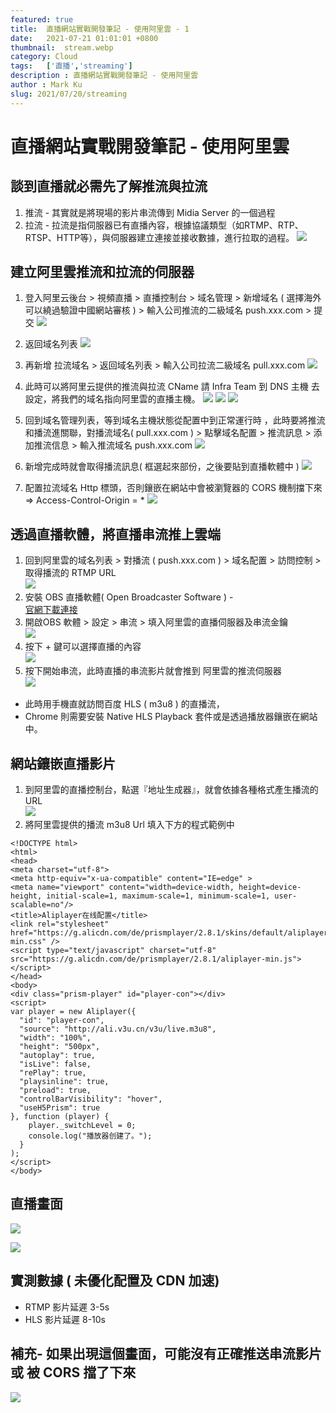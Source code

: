 ```yaml
---
featured: true
title:  直播網站實戰開發筆記 - 使用阿里雲 - 1
date:   2021-07-21 01:01:01 +0800
thumbnail:  stream.webp
category: Cloud
tags:   ['直播','streaming']
description : 直播網站實戰開發筆記 - 使用阿里雲
author : Mark Ku
slug: 2021/07/20/streaming
---
```

# 直播網站實戰開發筆記 - 使用阿里雲
## 談到直播就必需先了解推流與拉流
1. 推流 - 其實就是將現場的影片串流傳到 Midia Server 的一個過程
1. 拉流 - 拉流是指伺服器已有直播內容，根據協議類型（如RTMP、RTP、RTSP、HTTP等），與伺服器建立連接並接收數據，進行拉取的過程。
![](https://i.imgur.com/17KZnBd.webp)

## 建立阿里雲推流和拉流的伺服器
1. 登入阿里云後台 > 視頻直播 > 直播控制台 > 域名管理 > 新增域名 ( 選擇海外可以繞過驗證中國網站審核 ) > 輸入公司推流的二級域名 push.xxx.com > 提交
![](https://i.imgur.com/3FETvsa.webp)
2. 返回域名列表
![](https://i.imgur.com/XBklPML.webp)
3. 再新增 拉流域名 > 返回域名列表 > 輸入公司拉流二級域名 pull.xxx.com
![](https://i.imgur.com/TOGFyDJ.webp)
4. 此時可以將阿里云提供的推流與拉流 CName 請 Infra Team 到 DNS 主機 去設定，將我們的域名指向阿里雲的直播主機。
![](https://i.imgur.com/Powwa1J.webp)
![](https://i.imgur.com/vN4LSp8.webp)
![](https://i.imgur.com/7BpmeDP.webp)

5. 回到域名管理列表，等到域名主機狀態從配置中到正常運行時 ，此時要將推流和播流進關聯，對播流域名( pull.xxx.com ) > 點擊域名配置 > 推流訊息 > 添加推流信息 > 輸入推流域名 push.xxx.com
![](https://i.imgur.com/boqmzJs.webp)
6. 新增完成時就會取得播流訊息( 框選起來部份，之後要貼到直播軟體中 )
![](https://i.imgur.com/0PkDZrW.webp)
7. 配置拉流域名 Http 標頭，否則鑲嵌在網站中會被瀏覽器的 CORS 機制擋下來 => Access-Control-Origin = *
![](https://i.imgur.com/ZJoOE3b.webp)

## 透過直播軟體，將直播串流推上雲端
1. 回到阿里雲的域名列表 > 對播流 ( push.xxx.com ) > 域名配置 > 訪問控制 > 取得播流的 RTMP URL  
![](https://i.imgur.com/49VXPVM.webp)
2. 安裝 OBS 直播軟體( Open Broadcaster Software ) -  
[官網下載連接](https://obsproject.com/)
3. 開啟OBS 軟體 >  設定 > 串流 > 填入阿里雲的直播伺服器及串流金鑰  
![](https://i.imgur.com/jsGaUL4.webp)
4. 按下 + 鍵可以選擇直播的內容  
![](https://i.imgur.com/8HjbyXs.webp)
5. 按下開始串流，此時直播的串流影片就會推到 阿里雲的推流伺服器  
![](https://i.imgur.com/dQAwK1s.webp)
* 此時用手機直就訪問百度 HLS ( m3u8 ) 的直播流，
* Chrome 則需要安裝 Native HLS Playback 套件或是透過播放器鑲嵌在網站中。  

## 網站鑲嵌直播影片
1. 到阿里雲的直播控制台，點選『地址生成器』，就會依據各種格式產生播流的 URL  
![](https://i.imgur.com/R5eh1GT.webp)
2. 將阿里雲提供的播流 m3u8 Url 填入下方的程式範例中  

```
<!DOCTYPE html>  
<html>  
<head>  
<meta charset="utf-8">  
<meta http-equiv="x-ua-compatible" content="IE=edge" >  
<meta name="viewport" content="width=device-width, height=device-height, initial-scale=1, maximum-scale=1, minimum-scale=1, user-scalable=no"/>  
<title>Aliplayer在线配置</title>  
<link rel="stylesheet" href="https://g.alicdn.com/de/prismplayer/2.8.1/skins/default/aliplayer-min.css" />  
<script type="text/javascript" charset="utf-8" src="https://g.alicdn.com/de/prismplayer/2.8.1/aliplayer-min.js"></script>  
</head>  
<body>  
<div class="prism-player" id="player-con"></div>  
<script>  
var player = new Aliplayer({  
  "id": "player-con",  
  "source": "http://ali.v3u.cn/v3u/live.m3u8",  
  "width": "100%",  
  "height": "500px",  
  "autoplay": true,  
  "isLive": false,  
  "rePlay": true,  
  "playsinline": true,  
  "preload": true,  
  "controlBarVisibility": "hover",  
  "useH5Prism": true  
}, function (player) {  
    player._switchLevel = 0;  
    console.log("播放器创建了。");  
  }  
);  
</script>  
</body>
```

## 直播畫面
![](https://i.imgur.com/3OCziNm.webp)

![](https://i.imgur.com/XUM4I1o.webp)

## 實測數據 ( 未優化配置及 CDN 加速)
* RTMP 影片延遲 3-5s
* HLS 影片延遲 8-10s

## 補充- 如果出現這個畫面，可能沒有正確推送串流影片或 被 CORS 擋了下來
![](https://i.imgur.com/82YrJA4.webp)
